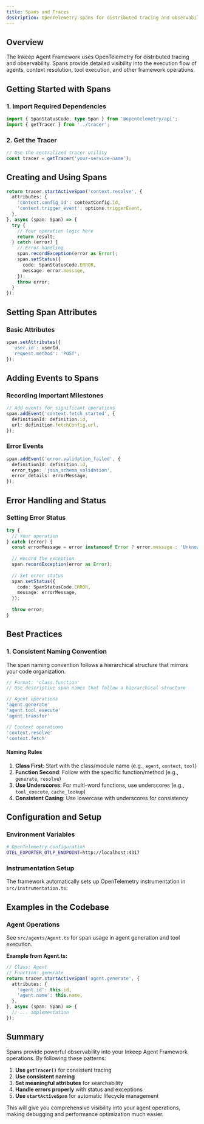 ```yaml
---
title: Spans and Traces
description: OpenTelemetry spans for distributed tracing and observability in the Inkeep Agent Framework
---
```


## Overview

The Inkeep Agent Framework uses OpenTelemetry for distributed tracing and observability. Spans provide detailed visibility into the execution flow of agents, context resolution, tool execution, and other framework operations.

## Getting Started with Spans

### 1. Import Required Dependencies

```typescript
import { SpanStatusCode, type Span } from '@opentelemetry/api';
import { getTracer } from '../tracer';
```

### 2. Get the Tracer

```typescript
// Use the centralized tracer utility
const tracer = getTracer('your-service-name');
```

## Creating and Using Spans

```typescript
return tracer.startActiveSpan('context.resolve', {
  attributes: {
    'context.config_id': contextConfig.id,
    'context.trigger_event': options.triggerEvent,
  },
}, async (span: Span) => {
  try {
    // Your operation logic here
    return result;
  } catch (error) {
    // Error handling
    span.recordException(error as Error);
    span.setStatus({
      code: SpanStatusCode.ERROR,
      message: error.message,
    });
    throw error;
  } 
});
```

## Setting Span Attributes

### Basic Attributes

```typescript
span.setAttributes({
  'user.id': userId,
  'request.method': 'POST',
});
```

## Adding Events to Spans

### Recording Important Milestones

```typescript
// Add events for significant operations
span.addEvent('context.fetch_started', {
  definitionId: definition.id,
  url: definition.fetchConfig.url,
});
```

### Error Events

```typescript
span.addEvent('error.validation_failed', {
  definitionId: definition.id,
  error_type: 'json_schema_validation',
  error_details: errorMessage,
});
```

## Error Handling and Status

### Setting Error Status

```typescript
try {
  // Your operation
} catch (error) {
  const errorMessage = error instanceof Error ? error.message : 'Unknown error';
  
  // Record the exception
  span.recordException(error as Error);
  
  // Set error status
  span.setStatus({
    code: SpanStatusCode.ERROR,
    message: errorMessage,
  });
  
  throw error;
}
```

## Best Practices

### 1. Consistent Naming Convention

The span naming convention follows a hierarchical structure that mirrors your code organization. 

```typescript
// Format: 'class.function'
// Use descriptive span names that follow a hierarchical structure

// Agent operations
'agent.generate'
'agent.tool_execute'
'agent.transfer'

// Context operations
'context.resolve'
'context.fetch'

```

#### Naming Rules

1. **Class First**: Start with the class/module name (e.g., `agent`, `context`, `tool`)
2. **Function Second**: Follow with the specific function/method (e.g., `generate`, `resolve`)
3. **Use Underscores**: For multi-word functions, use underscores (e.g., `tool_execute`, `cache_lookup`)
5. **Consistent Casing**: Use lowercase with underscores for consistency


## Configuration and Setup

### Environment Variables

```bash
# OpenTelemetry configuration
OTEL_EXPORTER_OTLP_ENDPOINT=http://localhost:4317
```

### Instrumentation Setup

The framework automatically sets up OpenTelemetry instrumentation in `src/instrumentation.ts`:


## Examples in the Codebase

### Agent Operations
See `src/agents/Agent.ts` for span usage in agent generation and tool execution.

**Example from Agent.ts:**
```typescript
// Class: Agent
// Function: generate
return tracer.startActiveSpan('agent.generate', {
  attributes: {
    'agent.id': this.id,
    'agent.name': this.name,
  },
}, async (span: Span) => {
  // ... implementation
});
```

## Summary

Spans provide powerful observability into your Inkeep Agent Framework operations. By following these patterns:

1. **Use `getTracer()`** for consistent tracing
2. **Use consistent naming**
3. **Set meaningful attributes** for searchability
4. **Handle errors properly** with status and exceptions
5. **Use `startActiveSpan`** for automatic lifecycle management

This will give you comprehensive visibility into your agent operations, making debugging and performance optimization much easier.
